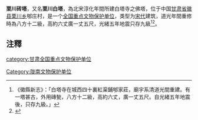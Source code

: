 {{文物保护单位
|名称 = 栗川砖塔
|图片 = [[File:栗川砖塔.jpeg|180px]]
|说明 = 
|级别 = 全国
|市/县名 = 
|所在 = [[甘肃省|甘肃省]][[徽县|徽县]]
|坐标 =<!-- 请使用{{Coord}}模板 -->
|分类 = 古建筑
|时代 = 北宋
|编号 = 7-1447
|登录 = 2013年
|Cat = 甘肃全国重点文物保护单位
}}


'''栗川砖塔'''，又名'''栗川白塔'''，為北宋淳化年間所建白塔寺之佛塔，位于中国[[甘肃省|甘肃省]][[徽县|徽县]][[栗川乡|栗川乡]]郇庄村，是一个[[全国重点文物保护单位|全国重点文物保护单位]]，类型为[[宋代|宋代]]建筑，道光年間重修時為八方十二級，高約六丈廣一丈五尺，光緒五年地震只存九級<ref>《徽縣新志》：「白塔寺在城西四十裏紅渠鋪郇家莊，廟宇系清道光間重建。有一塔甚古，外用磚甃，八方十二級，高約六丈，廣一丈五尺。自光緒五年地震後，只存九級。」</ref><ref>{{cite web|url=http://wwj.gansu.gov.cn/wwlist.jsp?&cId=10814|title=甘肃省省级文物保护单位|author=甘肃省文物局|accessdate=2020-08-01|archive-date=2021-03-05|archive-url=https://web.archive.org/web/20210305203534/http://wwj.gansu.gov.cn/wwlist.jsp?cId=10814|dead-url=yes}}</ref>。

==注釋==
{{reflist}}

{{甘肃全国重点文物保护单位}}
[[category:甘肃全国重点文物保护单位|category:甘肃全国重点文物保护单位]]
[[Category:陇南文物保护单位|Category:陇南文物保护单位]]